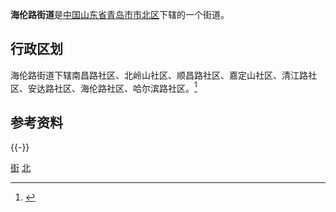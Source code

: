'''海伦路街道'''是[[中华人民共和国|中国]][[山东省|山东省]][[青岛市|青岛市]][[市北区|市北区]]下辖的一个街道。

== 行政区划 ==

海伦路街道下辖南昌路社区、北岭山社区、顺昌路社区、嘉定山社区、清江路社区、安达路社区、海伦路社区、哈尔滨路社区。<ref>{{Cite web|url=http://www.stats.gov.cn/tjsj/tjbz/tjyqhdmhcxhfdm/2015/37/02/03/370203027.html|title=统计用区划和城乡划分代码/山东省/青岛市/市北区/海伦路街道办事处|accessdate=2017-04-23|author=国家统计局|date=2015-09-30|publisher=|archive-date=2017-04-27|archive-url=https://web.archive.org/web/20170427020619/http://www.stats.gov.cn/tjsj/tjbz/tjyqhdmhcxhfdm/2015/37/02/03/370203027.html|dead-url=no}}</ref>
== 参考资料 ==
{{Reflist}}
{{-}}
{{青岛小作品}}
{{青岛市市北区行政区划}}
{{青岛市行政区划}}
[[Category:市北区|街]]
[[Category:青岛乡级行政区划|北]]